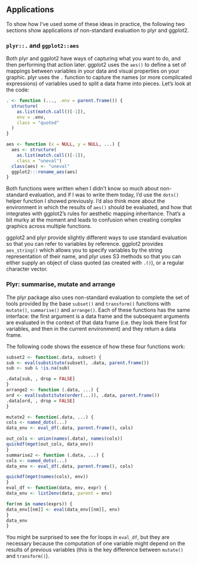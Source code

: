 
## Applications

To show how I've used some of these ideas in practice, the following two sections show applications of non-standard evaluation to plyr and ggplot2.

### `plyr::.` and `ggplot2::aes`

Both plyr and ggplot2 have ways of capturing what you want to do, and then performing that action later. ggplot2 uses the `aes()` to define a set of mappings between variables in your data and visual properties on your graphic. plyr uses the `.` function to capture the names (or more complicated expressions) of variables used to split a data frame into pieces. Let's look at the code:

```r
. <- function (..., .env = parent.frame()) {
  structure(
    as.list(match.call()[-1]),
    env = .env,
    class = "quoted"
  )
}

aes <- function (x = NULL, y = NULL, ...) {
  aes <- structure(
    as.list(match.call()[-1]),
    class = "uneval")
  class(aes) <- "uneval"
  ggplot2:::rename_aes(aes)
}
```

Both functions were written when I didn't know so much about non-standard evaluation, and if I was to write them today, I'd use the `dots()` helper function I showed previously.  I'd also think more about the environment in which the results of `aes()` should be evaluated, and how that integrates with ggplot2's rules for aesthetic mapping inheritance. That's a bit murky at the moment and leads to confusion when creating complex graphics across multiple functions.

ggplot2 and plyr provide slightly different ways to use standard evaluation so that you can refer to variables by reference. ggplot2 provides `aes_string()` which allows you to specify variables by the string representation of their name, and plyr uses S3 methods so that you can either supply an object of class quoted (as created with `.()`), or a regular character vector.

### Plyr: summarise, mutate and arrange

The plyr package also uses non-standard evaluation to complete the set of tools provided by the base `subset()` and `transform()` functions with `mutate()`, `summarise()` and `arrange()`. Each of these functions has the same interface: the first argument is a data frame and the subsequent arguments are evaluated in the context of that data frame (i.e. they look there first for variables, and then in the current environment) and they return a data frame.

The following code shows the essence of how these four functions work:

```r
subset2 <- function(.data, subset) {
sub <- eval(substitute(subset), .data, parent.frame())
sub <- sub & !is.na(sub)

.data[sub, , drop = FALSE]
}
arrange2 <- function (.data, ...) {
ord <- eval(substitute(order(...)), .data, parent.frame())
.data[ord, , drop = FALSE]
}

mutate2 <- function(.data, ...) {
cols <- named_dots(...)
data_env <- eval_df(.data, parent.frame(), cols)

out_cols <- union(names(.data), names(cols))
quickdf(mget(out_cols, data_env))
}
summarise2 <- function (.data, ...) {
cols <- named_dots(...)
data_env <- eval_df(.data, parent.frame(), cols)

quickdf(mget(names(cols), env))
}
eval_df <- function(data, env, expr) {
data_env <- list2env(data, parent = env)

for(nm in names(exprs)) {
data_env[[nm]] <- eval(data_env[[nm]], env)
}
data_env
}
```

You might be surprised to see the for loops in `eval_df`, but they are necessary because the computation of one variable might depend on the results of previous variables (this is the key difference between `mutate()` and `transform()`).
